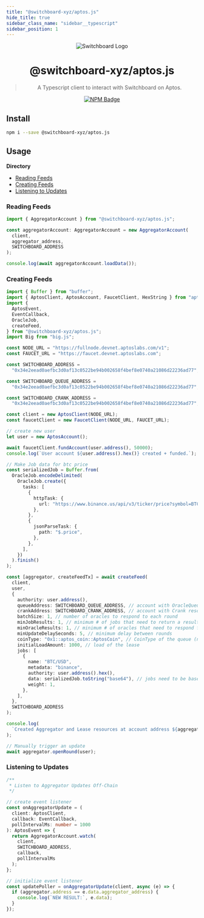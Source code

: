 ```yaml
---
title: "@switchboard-xyz/aptos.js"
hide_title: true
sidebar_class_name: "sidebar__typescript"
sidebar_position: 1
---
```


<div align="center">

![Switchboard Logo](https://github.com/switchboard-xyz/core-sdk/raw/main/website/static/img/icons/switchboard/avatar.png)

# @switchboard-xyz/aptos.js

> A Typescript client to interact with Switchboard on Aptos.

[![NPM Badge](https://img.shields.io/github/package-json/v/switchboard-xyz/aptos-sdk?color=red&filename=javascript%2Faptos.js%2Fpackage.json&label=%40switchboard-xyz%2Faptos.js&logo=npm)](https://www.npmjs.com/package/@switchboard-xyz/aptos.js)

</div>

## Install

```bash
npm i --save @switchboard-xyz/aptos.js
```

## Usage

**Directory**

- [Reading Feeds](#reading-feeds)
- [Creating Feeds](#creating-feeds)
- [Listening to Updates](#listening-to-updates)

### Reading Feeds

```ts
import { AggregatorAccount } from "@switchboard-xyz/aptos.js";

const aggregatorAccount: AggregatorAccount = new AggregatorAccount(
  client,
  aggregator_address,
  SWITCHBOARD_ADDRESS
);

console.log(await aggregatorAccount.loadData());
```

### Creating Feeds

```ts
import { Buffer } from "buffer";
import { AptosClient, AptosAccount, FaucetClient, HexString } from "aptos";
import {
  AptosEvent,
  EventCallback,
  OracleJob,
  createFeed,
} from "@switchboard-xyz/aptos.js";
import Big from "big.js";

const NODE_URL = "https://fullnode.devnet.aptoslabs.com/v1";
const FAUCET_URL = "https://faucet.devnet.aptoslabs.com";

const SWITCHBOARD_ADDRESS =
  "0x34e2eead0aefbc3d0af13c0522be94b002658f4bef8e0740a21086d22236ad77";

const SWITCHBOARD_QUEUE_ADDRESS =
  "0x34e2eead0aefbc3d0af13c0522be94b002658f4bef8e0740a21086d22236ad77";

const SWITCHBOARD_CRANK_ADDRESS =
  "0x34e2eead0aefbc3d0af13c0522be94b002658f4bef8e0740a21086d22236ad77";

const client = new AptosClient(NODE_URL);
const faucetClient = new FaucetClient(NODE_URL, FAUCET_URL);

// create new user
let user = new AptosAccount();

await faucetClient.fundAccount(user.address(), 50000);
console.log(`User account ${user.address().hex()} created + funded.`);

// Make Job data for btc price
const serializedJob = Buffer.from(
  OracleJob.encodeDelimited(
    OracleJob.create({
      tasks: [
        {
          httpTask: {
            url: "https://www.binance.us/api/v3/ticker/price?symbol=BTCUSD",
          },
        },
        {
          jsonParseTask: {
            path: "$.price",
          },
        },
      ],
    })
  ).finish()
);

const [aggregator, createFeedTx] = await createFeed(
  client,
  user,
  {
    authority: user.address(),
    queueAddress: SWITCHBOARD_QUEUE_ADDRESS, // account with OracleQueue resource
    crankAddress: SWITCHBOARD_CRANK_ADDRESS, // account with Crank resource
    batchSize: 1, // number of oracles to respond to each round
    minJobResults: 1, // minimum # of jobs that need to return a result
    minOracleResults: 1, // minimum # of oracles that need to respond for a result
    minUpdateDelaySeconds: 5, // minimum delay between rounds
    coinType: "0x1::aptos_coin::AptosCoin", // CoinType of the queue (now only AptosCoin)
    initialLoadAmount: 1000, // load of the lease
    jobs: [
      {
        name: "BTC/USD",
        metadata: "binance",
        authority: user.address().hex(),
        data: serializedJob.toString("base64"), // jobs need to be base64 encoded strings
        weight: 1,
      },
    ],
  },
  SWITCHBOARD_ADDRESS
);

console.log(
  `Created Aggregator and Lease resources at account address ${aggregator.address}. Tx hash ${createFeedTx}`
);

// Manually trigger an update
await aggregator.openRound(user);
```

### Listening to Updates

```ts
/**
 * Listen to Aggregator Updates Off-Chain
 */

// create event listener
const onAggregatorUpdate = (
  client: AptosClient,
  callback: EventCallback,
  pollIntervalMs: number = 1000
): AptosEvent => {
  return AggregatorAccount.watch(
    client,
    SWITCHBOARD_ADDRESS,
    callback,
    pollIntervalMs
  );
};

// initialize event listener
const updatePoller = onAggregatorUpdate(client, async (e) => {
  if (aggregator.address == e.data.aggregator_address) {
    console.log(`NEW RESULT:`, e.data);
  }
});
```
